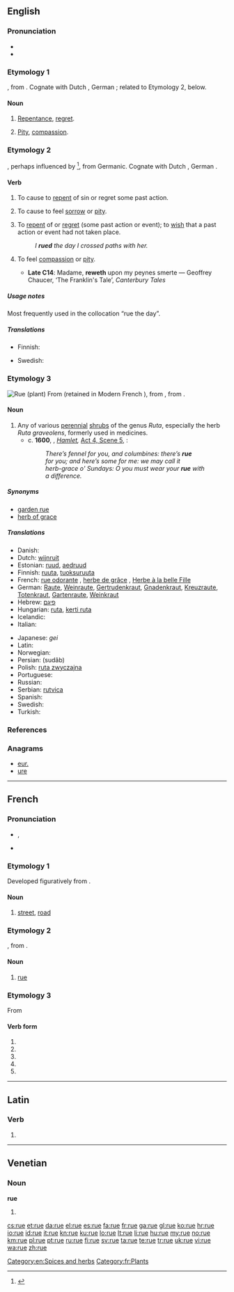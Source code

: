 {{also|rué}}
==English==

===Pronunciation===
* {{IPA|/ruː/}}
* {{rhymes|uː}}

===Etymology 1===
{{etyl|ang}} {{term|hreow|hrēow|lang=ang}}, from {{etyl|gem}}.  Cognate with Dutch {{term|rouw|lang=nl}}, German {{term|Reue|lang=de}}; related to Etymology 2, below.

====Noun====
{{en-noun|-}}

# {{archaic}} [[repentance|Repentance]], [[regret]].
# {{archaic}} [[pity|Pity]], [[compassion]].

===Etymology 2===
{{etyl|ang}} {{term|hreowan|hrēowan|lang=ang}}, perhaps influenced by {{etyl|non}} {{term|hryggja||to distress, grieve|lang=non}}<ref>{{R:Online Etymology Dictionary|rue}}</ref>, from Germanic.  Cognate with Dutch {{term|rouwen|lang=nl}}, German {{term|reuen|lang=de}}.

====Verb====
{{en-verb|rues|'''[[ruing]]''' ''or'' '''[[rueing]]'''|rued}}

# {{obsolete}} {{transitive}} To cause to [[repent]] of sin or regret some past action.
# {{obsolete}} {{transitive}} To cause to feel [[sorrow]] or [[pity]].
# {{transitive}} To [[repent]] of or [[regret]] (some past action or event); to [[wish]] that a past action or event had not taken place.
#: ''I '''rued''' the day I crossed paths with her.''
# {{archaic}} {{intransitive}} To feel [[compassion]] or [[pity]].
#* '''Late C14''': Madame, '''reweth''' upon my peynes smerte — Geoffrey Chaucer, ‘The Franklin's Tale’, ''Canterbury Tales''

=====Usage notes=====
Most frequently used in the collocation “rue the day”.

=====Translations=====
{{trans-top|to repent or regret a past action or event}}
* Finnish: {{t+|fi|katua}}
{{trans-mid}}
* Swedish: {{t|sv|ruelse|c}}
{{trans-bottom}}

===Etymology 3===
{{wikipedia}}
[[Image:Ruta chalepensis11.jpg|thumb|Rue (plant)]]
From {{etyl|fro}} {{term|rue|lang=fro}} (retained in Modern French {{term|rue|lang=fr}}), from {{etyl|la}} {{term|ruta|lang=la}}, from {{etyl|grc}} {{term|ῥυτή|tr=rute|lang=grc}}.

====Noun====
{{en-noun}}

# Any of various [[perennial]] [[shrubs]] of the genus ''Ruta'', especially the herb ''Ruta graveolens'', formerly used in medicines.
#* c. '''1600''', {{w|William Shakespeare}}, ''[[s:The Tragedy of Hamlet, Prince of Denmark/Hamlet|Hamlet]],'' [[s:The Tragedy of Hamlet, Prince of Denmark/Act 4#Scene 5. Elsinore. A room in the castle.|Act 4, Scene 5]], {{w|Ophelia}}:
#*: ''There’s fennel for you, and columbines: there’s '''rue'''''
#*: ''for you; and here’s some for me: we may call it''
#*: ''herb-grace o' Sundays: O you must wear your '''rue''' with''
#*: ''a difference.''

=====Synonyms=====
* [[garden rue]]
* [[herb of grace]]

=====Translations=====
{{trans-top|any of various perennial shrubs}}
* Danish: {{t-|da|rude}}
* Dutch: [[wijnruit]]
* Estonian: [[ruud]], [[aedruud]]
* Finnish: [[ruuta]], [[tuoksuruuta]]
* French: [[rue odorante]] {{f}}, [[herbe de grâce]] {{f}}, [[Herbe à la belle Fille]] {{f}}
* German: [[Raute]], [[Weinraute]], [[Gertrudenkraut]], [[Gnadenkraut]], [[Kreuzraute]], [[Totenkraut]], [[Gartenraute]], [[Weinkraut]]
* Hebrew: [[פיגם]]
* Hungarian: [[ruta]], [[kerti ruta]]
* Icelandic: {{t|is|rúturunni}}
* Italian: {{t-|it|ruta|f}}
{{trans-mid}}
* Japanese: {{l|ja|芸}} ''gei''
* Latin: {{t-|la|ruta}}
* Norwegian: {{t|no|vinrute}}
* Persian: {{fa-Arab|[[سداب]]}} (sudâb)
* Polish: [[ruta zwyczajna]] {{f}}
* Portuguese: {{t+|pt|arruda|f}}
* Russian: {{t|ru|рута|f|tr=rúta}}
* Serbian: [[rutvica]] {{f}}
* Spanish: {{t+|es|ruda|f}}
* Swedish: {{t|sv|vinruta}}
* Turkish: {{t+|tr|sedef otu}}
{{trans-bottom}}

===References===
<references/>

===Anagrams===
* [[eur.#English|eur.]]
* [[ure#English|ure]]

[[Category:en:Spices and herbs]]

----

==French==

===Pronunciation===
* {{IPA|/ʁy/|lang=fr}}, {{SAMPA|/Ry/}}
* {{audio|Fr-rue.ogg|audio (une rue)}}

===Etymology 1===
Developed figuratively from {{etyl|la|fr}} {{term|ruga||wrinkle|lang=la}}.

====Noun====
{{fr-noun|f}}

# [[street]], [[road]]

===Etymology 2===
{{etyl|la|fr}} {{term|ruta|lang=la}}, from {{etyl|grc|fr}} {{term|ῥυτή|tr=rute|lang=grc}}.

====Noun====
{{fr-noun|f}}

# [[rue#Etymology 3|rue]] {{sense|the plant}}

===Etymology 3===
From {{l|fr|ruer}}

====Verb form====
{{fr-verb-form}}

# {{conjugation of|ruer||1|s|pres|ind|lang=fr}}
# {{conjugation of|ruer||3|s|pres|ind|lang=fr}}
# {{conjugation of|ruer||1|s|pres|sub|lang=fr}}
# {{conjugation of|ruer||1|s|pres|sub|lang=fr}}
# {{conjugation of|ruer||2|s|imp|lang=fr}}

[[Category:fr:Plants]]

----

==Latin==

===Verb===
{{la-verb-form|rue}}

# {{conjugation of|ruo|ruō|2|s|pres|act|imp|lang=la}}
{{count page|[[Wiktionary:Page count]]}}

----

==Venetian==

===Noun===
'''rue''' {{f}}

# {{plural of|[[rua]]|lang=vec}}

[[cs:rue]]
[[et:rue]]
[[da:rue]]
[[el:rue]]
[[es:rue]]
[[fa:rue]]
[[fr:rue]]
[[ga:rue]]
[[gl:rue]]
[[ko:rue]]
[[hr:rue]]
[[io:rue]]
[[id:rue]]
[[it:rue]]
[[kn:rue]]
[[ku:rue]]
[[lo:rue]]
[[lt:rue]]
[[li:rue]]
[[hu:rue]]
[[my:rue]]
[[no:rue]]
[[km:rue]]
[[pl:rue]]
[[pt:rue]]
[[ru:rue]]
[[fi:rue]]
[[sv:rue]]
[[ta:rue]]
[[te:rue]]
[[tr:rue]]
[[uk:rue]]
[[vi:rue]]
[[wa:rue]]
[[zh:rue]]